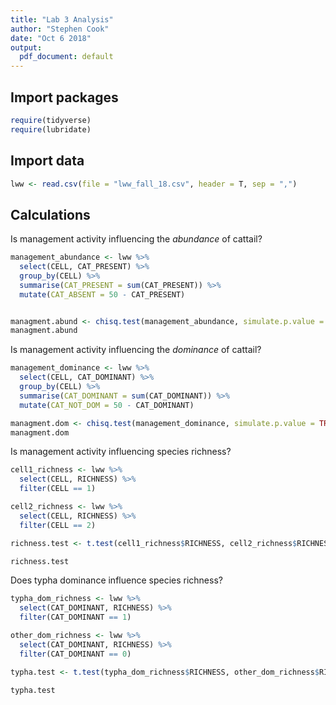 ```yaml
---
title: "Lab 3 Analysis"
author: "Stephen Cook"
date: "Oct 6 2018"
output:
  pdf_document: default
---
```


## Import packages


```r
require(tidyverse)
require(lubridate)
```


## Import data


```r
lww <- read.csv(file = "lww_fall_18.csv", header = T, sep = ",")
```

## Calculations

Is management activity influencing the *abundance* of cattail?

```r
management_abundance <- lww %>%
  select(CELL, CAT_PRESENT) %>%
  group_by(CELL) %>%
  summarise(CAT_PRESENT = sum(CAT_PRESENT)) %>%
  mutate(CAT_ABSENT = 50 - CAT_PRESENT)


managment.abund <- chisq.test(management_abundance, simulate.p.value = TRUE)
managment.abund
```

Is management activity influencing the *dominance* of cattail?

```r
management_dominance <- lww %>%
  select(CELL, CAT_DOMINANT) %>%
  group_by(CELL) %>%
  summarise(CAT_DOMINANT = sum(CAT_DOMINANT)) %>%
  mutate(CAT_NOT_DOM = 50 - CAT_DOMINANT)

managment.dom <- chisq.test(management_dominance, simulate.p.value = TRUE)
managment.dom
```

Is management activity influencing species richness?

```r
cell1_richness <- lww %>%
  select(CELL, RICHNESS) %>%
  filter(CELL == 1)

cell2_richness <- lww %>%
  select(CELL, RICHNESS) %>%
  filter(CELL == 2)

richness.test <- t.test(cell1_richness$RICHNESS, cell2_richness$RICHNESS)

richness.test
```

Does typha dominance influence species richness?

```r
typha_dom_richness <- lww %>%
  select(CAT_DOMINANT, RICHNESS) %>%
  filter(CAT_DOMINANT == 1)

other_dom_richness <- lww %>%
  select(CAT_DOMINANT, RICHNESS) %>%
  filter(CAT_DOMINANT == 0)

typha.test <- t.test(typha_dom_richness$RICHNESS, other_dom_richness$RICHNESS)

typha.test
```



